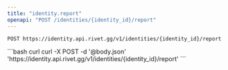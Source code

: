 ```yaml
---
title: "identity.report"
openapi: "POST /identities/{identity_id}/report"
---
```


```
POST https://identity.api.rivet.gg/v1/identities/{identity_id}/report
```


<RequestExample>
```bash curl
curl -X POST -d '@body.json' 'https://identity.api.rivet.gg/v1/identities/{identity_id}/report'
```
</RequestExample>
